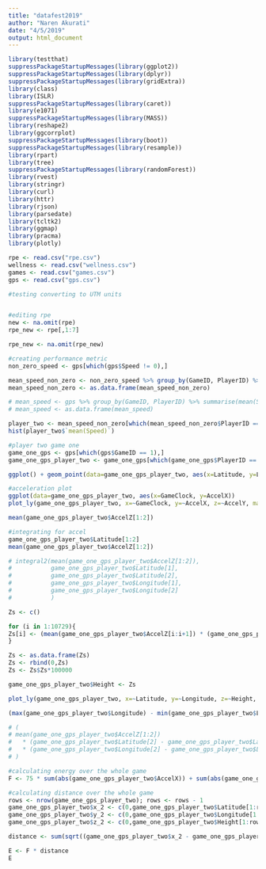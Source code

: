 ```yaml
---
title: "datafest2019"
author: "Naren Akurati"
date: "4/5/2019"
output: html_document
---
```


```r
library(testthat)
suppressPackageStartupMessages(library(ggplot2))
suppressPackageStartupMessages(library(dplyr))
suppressPackageStartupMessages(library(gridExtra))
library(class)
library(ISLR)
suppressPackageStartupMessages(library(caret))
library(e1071)
suppressPackageStartupMessages(library(MASS))
library(reshape2)
library(ggcorrplot)
suppressPackageStartupMessages(library(boot))
suppressPackageStartupMessages(library(resample))
library(rpart)
library(tree)
suppressPackageStartupMessages(library(randomForest))
library(rvest)
library(stringr)
library(curl)
library(httr)
library(rjson)
library(parsedate)
library(tcltk2)
library(ggmap)
library(pracma)
library(plotly)

rpe <- read.csv("rpe.csv")
wellness <- read.csv("wellness.csv")
games <- read.csv("games.csv")
gps <- read.csv("gps.csv")

#testing converting to UTM units


#editing rpe
new <- na.omit(rpe)
rpe_new <- rpe[,1:7]

rpe_new <- na.omit(rpe_new)

#creating performance metric
non_zero_speed <- gps[which(gps$Speed != 0),]

mean_speed_non_zero <- non_zero_speed %>% group_by(GameID, PlayerID) %>% summarise(mean(Speed))
mean_speed_non_zero <- as.data.frame(mean_speed_non_zero)

# mean_speed <- gps %>% group_by(GameID, PlayerID) %>% summarise(mean(Speed))
# mean_speed <- as.data.frame(mean_speed)

player_two <- mean_speed_non_zero[which(mean_speed_non_zero$PlayerID == 2),]
hist(player_two$`mean(Speed)`)

#player two game one
game_one_gps <- gps[which(gps$GameID == 1),]
game_one_gps_player_two <- game_one_gps[which(game_one_gps$PlayerID == 2),]

ggplot() + geom_point(data=game_one_gps_player_two, aes(x=Latitude, y=Longitude, color="red"))

#acceleration plot
ggplot(data=game_one_gps_player_two, aes(x=GameClock, y=AccelX))
plot_ly(game_one_gps_player_two, x=~GameClock, y=~AccelX, z=~AccelY, marker = list(size = 1))

mean(game_one_gps_player_two$AccelZ[1:2])

#integrating for accel
game_one_gps_player_two$Latitude[1:2]
mean(game_one_gps_player_two$AccelZ[1:2])

# integral2(mean(game_one_gps_player_two$AccelZ[1:2]), 
#           game_one_gps_player_two$Latitude[1],
#           game_one_gps_player_two$Latitude[2],
#           game_one_gps_player_two$Longitude[1],
#           game_one_gps_player_two$Longitude[2]
#           )

Zs <- c()

for (i in 1:10729){
Zs[i] <- (mean(game_one_gps_player_two$AccelZ[i:i+1]) * (game_one_gps_player_two$Latitude[i+1] - game_one_gps_player_two$Latitude[i]) * (game_one_gps_player_two$Longitude[i+1] - game_one_gps_player_two$Longitude[i]))
}

Zs <- as.data.frame(Zs)
Zs <- rbind(0,Zs)
Zs <- Zs$Zs*100000

game_one_gps_player_two$Height <- Zs

plot_ly(game_one_gps_player_two, x=~Latitude, y=~Longitude, z=~Height, marker = list(size = 2))

(max(game_one_gps_player_two$Longitude) - min(game_one_gps_player_two$Longitude))/max(game_one_gps_player_two$Height)

# (
# mean(game_one_gps_player_two$AccelZ[1:2])
#   * (game_one_gps_player_two$Latitude[2] - game_one_gps_player_two$Latitude[1])
#   * (game_one_gps_player_two$Longitude[2] - game_one_gps_player_two$Longitude[1])
# )

#calculating energy over the whole game
F <- 75 * sum(abs(game_one_gps_player_two$AccelX)) + sum(abs(game_one_gps_player_two$AccelY)) + sum(abs(game_one_gps_player_two$AccelZ))

#calculating distance over the whole game
rows <- nrow(game_one_gps_player_two); rows <- rows - 1
game_one_gps_player_two$x_2 <- c(0,game_one_gps_player_two$Latitude[1:rows])
game_one_gps_player_two$y_2 <- c(0,game_one_gps_player_two$Longitude[1:rows])
game_one_gps_player_two$z_2 <- c(0,game_one_gps_player_two$Height[1:rows])

distance <- sum(sqrt((game_one_gps_player_two$x_2 - game_one_gps_player_two$Latitude)^2 + (game_one_gps_player_two$y_2 - game_one_gps_player_two$Longitude)^2 + (game_one_gps_player_two$z_2 - game_one_gps_player_two$Height)^2))

E <- F * distance
E

```
